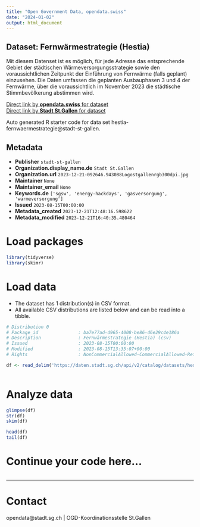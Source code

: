 ```yaml
---
title: "Open Government Data, opendata.swiss"
date: "2024-01-02"
output: html_document
---
```


## Dataset: Fernwärmestrategie (Hestia)

Mit diesem Datenset ist es möglich, für jede Adresse das entsprechende Gebiet der städtischen Wärmeversorgungsstrategie sowie den voraussichtlichen Zeitpunkt der Einführung von Fernwärme (falls geplant) einzusehen. Die Daten umfassen die geplanten Ausbauphasen 3 und 4 der Fernwärme, über die voraussichtlich im November 2023 die städtische Stimmbevölkerung abstimmen wird.

[Direct link by **opendata.swiss** for dataset](https://opendata.swiss/de/dataset/fernwarmestrategie-hestia)<br>
[Direct link by **Stadt St.Gallen** for dataset](https://daten.stadt.sg.ch/explore/dataset/hestia-fernwaermestrategie/)

Auto generated R starter code for data set hestia-fernwaermestrategie@stadt-st-gallen.

## Metadata

- **Publisher** `stadt-st-gallen`
- **Organization.display_name.de** `Stadt St.Gallen`
- **Organization.url** `2023-12-21-092646.943088Logostgallenrgb300dpi.jpg`
- **Maintainer** `None`
- **Maintainer_email** `None`
- **Keywords.de** `['sgsw', 'energy-hackdays', 'gasversorgung', 'warmeversorgung']`
- **Issued** `2023-08-15T00:00:00`
- **Metadata_created** `2023-12-21T12:48:16.598622`
- **Metadata_modified** `2023-12-21T16:40:35.480464`


# Load packages

```r

library(tidyverse)
library(skimr)

```

# Load data

-   The dataset has 1 distribution(s) in CSV format.
-   All available CSV distributions are listed below and can be read into a tibble.

```r

# Distribution 0
# Package_id               : ba7e77ad-d965-4008-be86-d6e29c4e186a
# Description              : Fernwärmestrategie (Hestia) (csv)
# Issued                   : 2023-08-15T00:00:00
# Modified                 : 2023-08-15T13:35:07+00:00
# Rights                   : NonCommercialAllowed-CommercialAllowed-ReferenceRequired

df <- read_delim('https://daten.stadt.sg.ch/api/v2/catalog/datasets/hestia-fernwaermestrategie/exports/csv')



```

# Analyze data

```r

glimpse(df)
str(df)
skim(df)

head(df)
tail(df)

```

# Continue your code here...

```r

```

------------------------------------------------------------------------

# Contact

opendata@stadt.sg.ch | OGD-Koordinationsstelle St.Gallen
